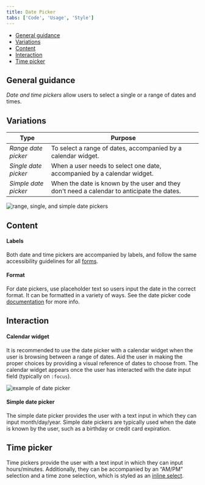 ```yaml
---
title: Date Picker
tabs: ['Code', 'Usage', 'Style']
---
```


<AnchorLinks>

- [General guidance](#general-guidance) 
- [Variations](#variations)
- [Content](#content)
- [Interaction](#interaction)
- [Time picker](#time-picker)

</AnchorLinks>

## General guidance

_Date and time pickers_ allow users to select a single or a range of dates and times.

## Variations

| Type                 | Purpose                                                                                    |
| -------------------- | ------------------------------------------------------------------------------------------ |
| _Range date picker_  | To select a range of dates, accompanied by a calendar widget.                              |
| _Single date picker_ | When a user needs to select one date, accompanied by a calendar widget.                    |
| _Simple date picker_ | When the date is known by the user and they don't need a calendar to anticipate the dates. |

<ImageComponent cols="8" caption="Types of date pickers">

![range, single, and simple date pickers](images/date-picker-usage-1.png)

</ImageComponent>

## Content

#### Labels

Both date and time pickers are accompanied by labels, and follow the same accessibility guidelines for all [forms](/components/form).

#### Format

For date pickers, use placeholder text so users input the date in the correct format. It can be formatted in a variety of ways. See the date picker code [documentation](https://github.com/ibm/carbon-components/tree/master/src/components/date-picker) for more info.

## Interaction

#### Calendar widget

It is recommended to use the date picker with a calendar widget when the user is browsing between a range of dates. Aid the user in making the proper choices by providing a visual reference of dates to choose from. The calendar widget appears once the user has interacted with the date input field (typically on `:focus`).

<ImageComponent cols="8" caption="Selecting dates from the range date picker">

![example of date picker](images/date-picker-usage-animation-1.gif)

</ImageComponent>

#### Simple date picker

The simple date picker provides the user with a text input in which they can input month/day/year. Simple date pickers are typically used when the date is known by the user, such as a birthday or credit card expiration.

## Time picker

Time pickers provide the user with a text input in which they can input hours/minutes. Additionally, they can be accompanied by an “AM/PM” selection and a time zone selection, which is styled as an [inline select](/components/select).
